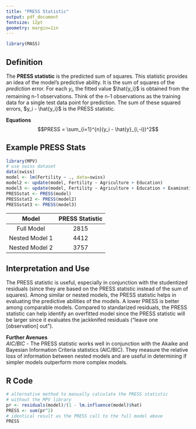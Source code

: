 ```yaml
---
title: "PRESS Statistic"
output: pdf_document
fontsize: 12pt
geometry: margin=1in
---
```

```r
library(MASS)
```

## Definition
The **PRESS statistic** is the predicted sum of squares. This statistic provides an idea of the model's predictive ability. It is the sum of squares of the *prediction* error. For each $y_i$, the fitted value $\hat{y_i}$ is obtained from the remaining n-1 observations. Think of the n-1 observations as the training data for a single test data point for prediction. The sum of these squared errors, $y_i - \hat{y_i}$ is the PRESS statistic.  

**Equations**
      $$PRESS = \sum_{i=1}^{n}(y_i - \hat{y}_{i,-i})^2$$

## Example PRESS Stats
```r
library(MPV)
# use swiss dataset
data(swiss)
model <- lm(Fertility ~ ., data=swiss)
model2 <- update(model, Fertility ~ Agriculture + Education)
model3 <- update(model, Fertility ~ Agriculture + Education + Examination)
PRESSstat <- PRESS(model)
PRESSstat2 <- PRESS(model2)
PRESSstat3 <- PRESS(model3)
```

Model  | PRESS Statistic
:-------------:     | :-------------:|
Full Model        | 2815
Nested Model 1    | 4412  
Nested Model 2    | 3757

## Interpretation and Use
The PRESS statistic is useful, especially in conjunction with the studentized residuals (since they are based on the PRESS statistic instead of the sum of squares). Among similar or nested models, the PRESS statistic helps in evaluating the predictive abilities of the models. A lower PRESS is better among comparable models. Compared to standarized residuals, the PRESS statistic can help identify an overfitted model since the PRESS statistic will be larger since it evaluates the jackknifed residuals ("leave one [observation] out").   
      
      
**Further Avenues**  
*AIC/BIC* - The PRESS statistic works well in conjunction with the Akaike and Bayesian Information Criteria statistics (AIC/BIC). They measure the relative loss of information between nested models and are useful in determining if simpler models outperform more complex models. 

## R Code
```r
# alternative method to manually calculate the PRESS statistic 
# without the MPV library
pr <- residuals(model)/(1 - lm.influence(model)$hat)
PRESS <- sum(pr^2)
# identical result as the PRESS call to the full model above 
PRESS
```




